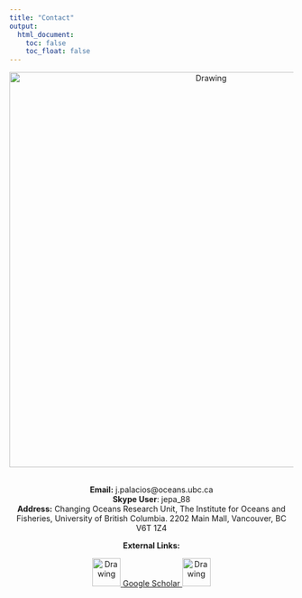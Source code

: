 ```yaml
---
title: "Contact"
output:
  html_document:
    toc: false
    toc_float: false
---
```


<center>
<img src="Images/Contacto.jpg" alt="Drawing" style="width: 700px;"/>

<center> 
<br>
**Email:** j.palacios@oceans.ubc.ca
<br>
**Skype User**: jepa_88
<br>
**Address:** Changing Oceans Research Unit, The Institute for Oceans and Fisheries, University of British Columbia. 2202 Main Mall, Vancouver, BC V6T 1Z4

<center>
**External Links:**

<a 
href="https://github.com/jepa">
<img src="Images/Contact/Github_Logo.png" alt="Drawing" style="width: 50px;"/>
</a> 
<a 
href="https://scholar.google.ca/citations?user=EZpBcjcAAAAJ&hl=en">Google Scholar
</a>
<a 
href="https://twitter.com/julianop_a">
<img src="Images/Contact/Twitter_Logo.png" alt="Drawing" style="width: 50px;"/>
</a> 
